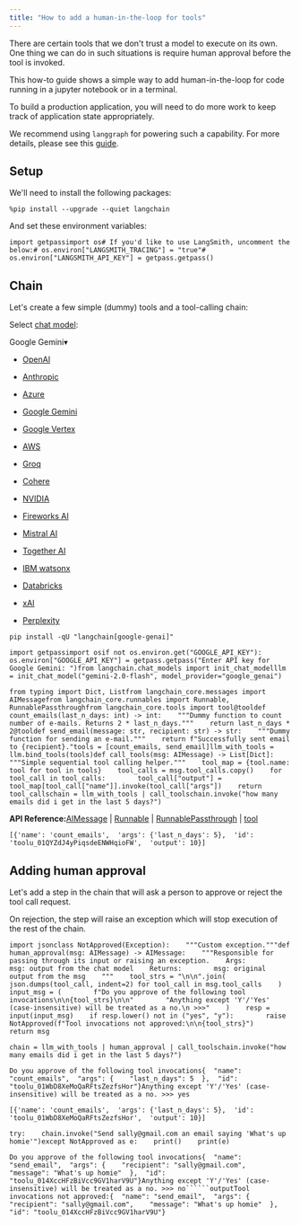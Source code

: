 ```yaml
---
title: "How to add a human-in-the-loop for tools"
---
```


There are certain tools that we don't trust a model to execute on its own. One thing we can do in such situations is require human approval before the tool is invoked.

<Info>
  This how-to guide shows a simple way to add human-in-the-loop for code running in a jupyter notebook or in a terminal.

  To build a production application, you will need to do more work to keep track of application state appropriately.

  We recommend using `langgraph` for powering such a capability. For more details, please see this [guide](https://langchain-ai.github.io/langgraph/concepts/human_in_the_loop/).
</Info>

## Setup

We'll need to install the following packages:

```
%pip install --upgrade --quiet langchain
```

And set these environment variables:

```
import getpassimport os# If you'd like to use LangSmith, uncomment the below:# os.environ["LANGSMITH_TRACING"] = "true"# os.environ["LANGSMITH_API_KEY"] = getpass.getpass()
```

## Chain

Let's create a few simple (dummy) tools and a tool-calling chain:

Select [chat model](/oss/integrations/chat):

Google Gemini▾

* [OpenAI](/oss/integrations/text_embedding/openai)

* [Anthropic](/oss/integrations/text_embedding/bedrock)

* [Azure](/oss/integrations/text_embedding/azureopenai)

* [Google Gemini](/oss/integrations/text_embedding/google_generative_ai)

* [Google Vertex](/oss/integrations/text_embedding/google_vertex_ai_palm)

* [AWS](/oss/integrations/text_embedding/bedrock)

* [Groq](/oss/integrations/text_embedding/groq)

* [Cohere](/oss/integrations/text_embedding/cohere)

* [NVIDIA](/oss/integrations/text_embedding/nvidia_ai_endpoints)

* [Fireworks AI](/oss/integrations/text_embedding/fireworks)

* [Mistral AI](/oss/integrations/text_embedding/mistralai)

* [Together AI](/oss/integrations/text_embedding/together)

* [IBM watsonx](/oss/integrations/text_embedding/ibm_watsonx)

* [Databricks](/oss/integrations/text_embedding/databricks)

* [xAI](/oss/integrations/text_embedding/xai)

* [Perplexity](/oss/integrations/text_embedding/perplexity)

```
pip install -qU "langchain[google-genai]"
```

```
import getpassimport osif not os.environ.get("GOOGLE_API_KEY"):  os.environ["GOOGLE_API_KEY"] = getpass.getpass("Enter API key for Google Gemini: ")from langchain.chat_models import init_chat_modelllm = init_chat_model("gemini-2.0-flash", model_provider="google_genai")
```

```
from typing import Dict, Listfrom langchain_core.messages import AIMessagefrom langchain_core.runnables import Runnable, RunnablePassthroughfrom langchain_core.tools import tool@tooldef count_emails(last_n_days: int) -> int:    """Dummy function to count number of e-mails. Returns 2 * last_n_days."""    return last_n_days * 2@tooldef send_email(message: str, recipient: str) -> str:    """Dummy function for sending an e-mail."""    return f"Successfully sent email to {recipient}."tools = [count_emails, send_email]llm_with_tools = llm.bind_tools(tools)def call_tools(msg: AIMessage) -> List[Dict]:    """Simple sequential tool calling helper."""    tool_map = {tool.name: tool for tool in tools}    tool_calls = msg.tool_calls.copy()    for tool_call in tool_calls:        tool_call["output"] = tool_map[tool_call["name"]].invoke(tool_call["args"])    return tool_callschain = llm_with_tools | call_toolschain.invoke("how many emails did i get in the last 5 days?")
```

**API Reference:**[AIMessage](https://python.langchain.com/api_reference/core/messages/langchain_core.messages.ai.AIMessage.html) | [Runnable](https://python.langchain.com/api_reference/core/runnables/langchain_core.runnables.base.Runnable.html) | [RunnablePassthrough](https://python.langchain.com/api_reference/core/runnables/langchain_core.runnables.passthrough.RunnablePassthrough.html) | [tool](https://python.langchain.com/api_reference/core/tools/langchain_core.tools.convert.tool.html)

```
[{'name': 'count_emails',  'args': {'last_n_days': 5},  'id': 'toolu_01QYZdJ4yPiqsdeENWHqioFW',  'output': 10}]
```

## Adding human approval

Let's add a step in the chain that will ask a person to approve or reject the tool call request.

On rejection, the step will raise an exception which will stop execution of the rest of the chain.

```
import jsonclass NotApproved(Exception):    """Custom exception."""def human_approval(msg: AIMessage) -> AIMessage:    """Responsible for passing through its input or raising an exception.    Args:        msg: output from the chat model    Returns:        msg: original output from the msg    """    tool_strs = "\n\n".join(        json.dumps(tool_call, indent=2) for tool_call in msg.tool_calls    )    input_msg = (        f"Do you approve of the following tool invocations\n\n{tool_strs}\n\n"        "Anything except 'Y'/'Yes' (case-insensitive) will be treated as a no.\n >>>"    )    resp = input(input_msg)    if resp.lower() not in ("yes", "y"):        raise NotApproved(f"Tool invocations not approved:\n\n{tool_strs}")    return msg
```

```
chain = llm_with_tools | human_approval | call_toolschain.invoke("how many emails did i get in the last 5 days?")
```

```
Do you approve of the following tool invocations{  "name": "count_emails",  "args": {    "last_n_days": 5  },  "id": "toolu_01WbD8XeMoQaRFtsZezfsHor"}Anything except 'Y'/'Yes' (case-insensitive) will be treated as a no. >>> yes
```

```
[{'name': 'count_emails',  'args': {'last_n_days': 5},  'id': 'toolu_01WbD8XeMoQaRFtsZezfsHor',  'output': 10}]
```

```
try:    chain.invoke("Send sally@gmail.com an email saying 'What's up homie'")except NotApproved as e:    print()    print(e)
```

```````
Do you approve of the following tool invocations{  "name": "send_email",  "args": {    "recipient": "sally@gmail.com",    "message": "What's up homie"  },  "id": "toolu_014XccHFzBiVcc9GV1harV9U"}Anything except 'Y'/'Yes' (case-insensitive) will be treated as a no. >>> no``````outputTool invocations not approved:{  "name": "send_email",  "args": {    "recipient": "sally@gmail.com",    "message": "What's up homie"  },  "id": "toolu_014XccHFzBiVcc9GV1harV9U"}
```````
